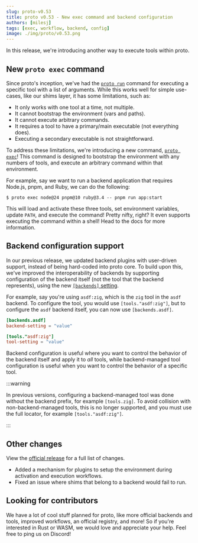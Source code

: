 ```yaml
---
slug: proto-v0.53
title: proto v0.53 - New exec command and backend configuration
authors: [milesj]
tags: [exec, workflow, backend, config]
image: ./img/proto/v0.53.png
---
```


In this release, we're introducing another way to execute tools within proto.

<!--truncate-->

## New `proto exec` command

Since proto's inception, we've had the [`proto run`](/docs/proto/commands/run) command for executing
a specific tool with a list of arguments. While this works well for simple use-cases, like our shims
layer, it has some limitations, such as:

- It only works with one tool at a time, not multiple.
- It cannot bootstrap the environment (vars and paths).
- It cannot execute arbitrary commands.
- It requires a tool to have a primary/main executable (not everything does).
- Executing a secondary executable is not straightforward.

To address these limitations, we're introducing a new command,
[`proto exec`](/docs/proto/commands/exec)! This command is designed to bootstrap the environment
with any numbers of tools, and execute an arbitrary command within that environment.

For example, say we want to run a backend application that requires Node.js, pnpm, and Ruby, we can
do the following:

```shell
$ proto exec node@24 pnpm@10 ruby@3.4 -- pnpm run app:start
```

This will load and activate these three tools, set environment variables, update `PATH`, and execute
the command! Pretty nifty, right? It even supports executing the command within a shell! Head to the
docs for more information.

## Backend configuration support

In our previous release, we updated backend plugins with user-driven support, instead of being
hard-coded into proto core. To build upon this, we've improved the interoperability of backends by
supporting configuration of the backend itself (not the tool that the backend represents), using the
new [`[backends]` setting](/docs/proto/config#backends).

For example, say you're using `asdf:zig`, which is the `zig` tool in the `asdf` backend. To
configure the tool, you would use `[tools."asdf:zig"]`, but to configure the `asdf` backend itself,
you can now use `[backends.asdf]`.

```toml title=".prototools"
[backends.asdf]
backend-setting = "value"

[tools."asdf:zig"]
tool-setting = "value"
```

Backend configuration is useful where you want to control the behavior of the backend itself and
apply it to _all_ tools, while backend-managed tool configuration is useful when you want to control
the behavior of a specific tool.

:::warning

In previous versions, configuring a backend-managed tool was done without the backend prefix, for
example `[tools.zig]`. To avoid collision with non-backend-managed tools, this is no longer
supported, and you must use the full locator, for example `[tools."asdf:zig"]`.

:::

## Other changes

View the [official release](https://github.com/moonrepo/proto/releases/tag/v0.53.0) for a full list
of changes.

- Added a mechanism for plugins to setup the environment during activation and execution workflows.
- Fixed an issue where shims that belong to a backend would fail to run.

## Looking for contributors

We have a lot of cool stuff planned for proto, like more official backends and tools, improved
workflows, an official registry, and more! So if you're interested in Rust or WASM, we would love
and appreciate your help. Feel free to ping us on Discord!
